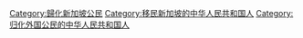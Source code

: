 [[Category:歸化新加坡公民|Category:歸化新加坡公民]]
[[Category:移民新加坡的中华人民共和国人|Category:移民新加坡的中华人民共和国人]]
[[Category:归化外国公民的中华人民共和国人|Category:归化外国公民的中华人民共和国人]]